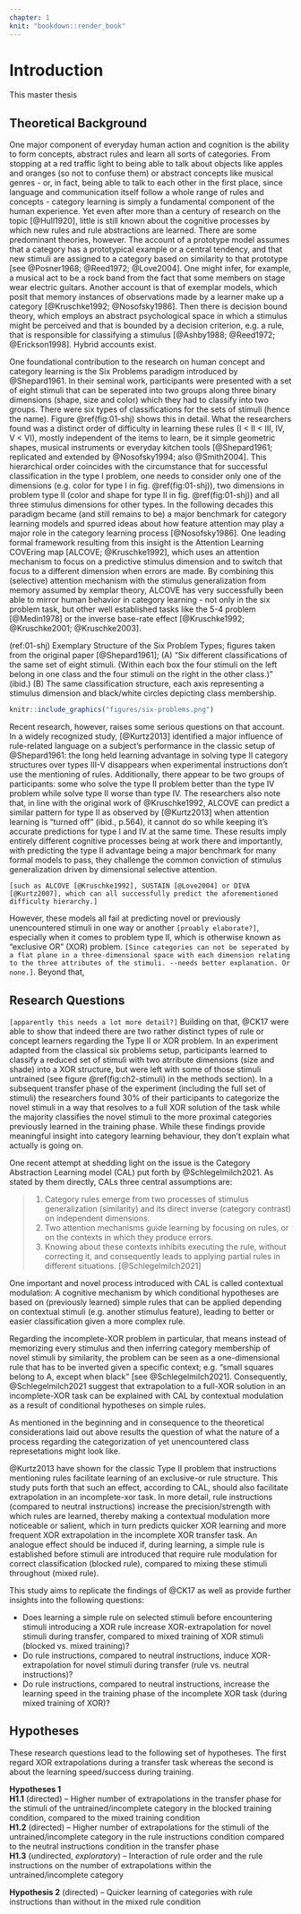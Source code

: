 ```yaml
---
chapter: 1
knit: "bookdown::render_book"
---
```


<!--
The following line is required to re-set page numbering after preliminary material. Do not remove
-->
\clearpage\pagenumbering{arabic}\setcounter{page}{1}


# Introduction {#ch:intro}

This master thesis 



## Theoretical Background

One major component of everyday human action and cognition is the ability to form concepts, abstract rules and learn all sorts of categories. From stopping at a red traffic light to being able to talk about objects like apples and oranges (so not to confuse them) or abstract concepts like musical genres - or, in fact, being able to talk to each other in the first place, since language and communication itself follow a whole range of rules and concepts - category learning is simply a fundamental component of the human experience. Yet even after more than a century of research on the topic [@Hull1920], little is still known about the cognitive processes by which new rules and rule abstractions are learned. There are some predominant theories, however. The account of a prototype model assumes that a category has a prototypical example or a central tendency, and that new stimuli are assigned to a category based on similarity to that prototype [see @Posner1968; @Reed1972; @Love2004]. One might infer, for example, a musical act to be a rock band from the fact that some members on stage wear electric guitars. Another account is that of exemplar models, which posit that memory instances of observations made by a learner make up a category [@Kruschke1992; @Nosofsky1986]. Then there is decision bound theory, which employs an abstract psychological space in which a stimulus might be perceived and that is bounded by a decision criterion, e.g. a rule, that is responsible for classifying a stimulus [@Ashby1988; @Reed1972; @Erickson1998]. Hybrid accounts exist.

One foundational contribution to the research on human concept and category learning is the Six Problems paradigm introduced by @Shepard1961. In their seminal work, participants were presented with a set of eight stimuli that can be seperated into two groups along three binary dimensions (shape, size and color) which they had to classify into two groups. There were six types of classifications for the sets of stimuli (hence the name). Figure \@ref(fig:01-shj) shows this in detail. What the researchers found was a distinct order of difficulty in learning these rules (I < II < III, IV, V < VI), mostly independent of the items to learn, be it simple geometric shapes, musical instruments or everyday kitchen tools [@Shepard1961; replicated and extended by @Nosofsky1994; also @Smith2004]. This hierarchical order coincides with the circumstance that for successful classification in the type I problem, one needs to consider only one of the dimensions (e.g. color for type I in fig. \@ref(fig:01-shj)), two dimensions in problem type II (color and shape for type II in fig. \@ref(fig:01-shj)) and all three stimulus dimensions for other types. In the following decades this paradigm became (and still remains to be) a major benchmark for category learning models and spurred ideas about how feature attention may play a major role in the category learning process [@Nosofsky1986]. One leading formal framework resulting from this insight is the Attention Learning COVEring map [ALCOVE; @Kruschke1992], which uses an attention mechanism to focus on a predictive stimulus dimension and to switch that focus to a different dimension when errors are made. By combining this (selective) attention mechanism with the stimulus generalization from memory assumed by xemplar theory, ALCOVE has very successfully been able to mirror human behavior in category learning - not only in the six problem task, but other well established tasks like the 5-4 problem [@Medin1978] or the inverse base-rate effect [@Kruschke1992; @Kruschke2001; @Kruschke2003].


(ref:01-shj) Exemplary Structure of the Six Problem Types; figures taken from the original paper [@Shepard1961]; (A) "Six different classifications of the same set of eight stimuli. (Within each box the four stimuli on the left belong in one class and the four stimuli on the right in the other class.)" (ibid.) (B) The same classification structure, each axis representing a stimulus dimension and black/white circles depicting class membership.

```r
knitr::include_graphics("figures/six-problems.png")
```

Recent research, however, raises some serious questions on that account. In a widely recognized study, [@Kurtz2013] identified a major influence of rule-related language on a subject's performance in the classic setup of @Shepard1961: the long held learning advantage in solving type II category structures over types III-V disappears when experimental instructions don't use the mentioning of rules. Additionally, there appear to be two groups of participants: some who solve the type II problem better than the type IV problem while solve type II worse than type IV. The researchers also note that, in line with the original work of @Kruschke1992, ALCOVE can predict a similar pattern for type II as observed by [@Kurtz2013] when attention learning is "turned off" (ibid., p.564), it cannot do so while keeping it's accurate predictions for type I and IV at the same time. These results imply entirely different cognitive processes being at work there and importantly, with predicting the type II advantage being a major benchmark for many formal models to pass, they challenge the common conviction of stimulus generalization driven by dimensional selective attention.


`[such as ALCOVE [@Kruschke1992], SUSTAIN [@Love2004] or DIVA [@Kurtz2007], which can all successfully predict the aforementioned difficulty hierarchy.]` 

However, these models all fail at predicting novel or previously unencountered stimuli in one way or another `[proably elaborate?]`, especially when it comes to problem type II, which is otherwise known as "exclusive OR" (XOR) problem. `[Since categories can not be seperated by a flat plane in a three-dimensional space with each dimension relating to the three attributes of the stimuli. --needs better explanation. Or none.]`. Beyond that, 


## Research Questions

`[apparently this needs a lot more detail?]` Building on that, @CK17 were able to show that indeed there are two rather distinct types of rule or concept learners regarding the Type II or XOR problem. In an experiment adapted from the classical six problems setup, participants learned to classify a reduced set of stimuli with two atrribute dimensions (size and shade) into a XOR structure, but were left with some of those stimuli untrained (see figure \@ref(fig:ch2-stimuli) in the methods section). In a subsequent transfer phase of the experiment (including the full set of stimuli) the researchers found 30% of their participants to categorize the novel stimuli in a way that resolves to a full XOR solution of the task while the majority classifies the novel stimuli to the more proximal categories previously learned in the training phase. While these findings provide meaningful insight into category learning behaviour, they don't explain what actually is going on.

One recent attempt at shedding light on the issue is the Category Abstraction Learning model (CAL) put forth by @Schlegelmilch2021. As stated by them directly, CALs three central assumptions are:

> 1. Category rules emerge from two processes of stimulus generalization (similarity) and its direct inverse (category contrast) on independent dimensions. 
> 2. Two attention mechanisms guide learning by focusing on rules, or on the contexts in which they produce errors. 
> 3. Knowing about these contexts inhibits executing the rule, without correcting it, and consequently leads to applying partial rules in different situations. [@Schlegelmilch2021]

One important and novel process introduced with CAL is called contextual modulation: A cognitive mechanism by which conditional hypotheses are based on (previously learned) simple rules that can be applied depending on contextual stimuli (e.g. another stimulus feature), leading to better or easier classification given a more complex rule. 

Regarding the incomplete-XOR problem in particular, that means instead of memorizing every stimulus and then inferring category membership of novel stimuli by similarity, the problem can be seen as a one-dimensional rule that has to be inverted given a specific context; e.g. "small squares belong to A, except when black" [see @Schlegelmilch2021]. Consequently, @Schlegelmilch2021 suggest that extrapolation to a full-XOR solution in an incomplete-XOR task can be explained with CAL by contextual modulation as a result of conditional hypotheses on simple rules.

As mentioned in the beginning and in consequence to the theoretical considerations laid out above results the question of what the nature of a process regarding the categorization of yet unencountered class represetations might look like.

@Kurtz2013 have shown for the classic Type II problem that instructions mentioning rules facilitate learning of an exclusive-or rule structure. This study puts forth that such an effect, according to CAL, should also facilitate extrapolation in an incomplete-xor task. In more detail, rule instructions (compared to neutral instructions) increase the precision/strength with which rules are learned, thereby making a contextual modulation more noticeable or salient, which in turn predicts quicker XOR learning and more frequent XOR extrapolation in the incomplete XOR transfer task. An analogue effect should be induced if, during learning, a simple rule is established before stimuli are introduced that require rule modulation for correct classification (blocked rule), compared to mixing these stimuli throughout (mixed rule). 

This study aims to replicate the findings of @CK17 as well as provide further insights into the following questions:

- Does learning a simple rule on selected stimuli before encountering stimuli introducing a XOR rule increase XOR-extrapolation for novel stimuli during transfer, compared to mixed training of XOR stimuli (blocked vs. mixed training)?
- Do rule instructions, compared to neutral instructions, induce XOR-extrapolation for novel stimuli during transfer (rule vs. neutral instructions)?
- Do rule instructions, compared to neutral instructions, increase the learning speed in the training phase of the incomplete XOR task (during mixed training of XOR)?


## Hypotheses

These research questions lead to the following set of hypotheses. The first regard XOR extrapolations during a transfer task whereas the second is about the learning speed/success during training.

**Hypotheses 1**  
**H1.1** (directed) -- Higher number of extrapolations in the transfer phase for the stimuli of the untrained/incomplete category in the blocked training condition, compared to the mixed training condition  
**H1.2** (directed) -- Higher number of extrapolations for the stimuli of the untrained/incomplete category in the rule instructions condition compared to the neutral instructions condition in the transfer phase  
**H1.3** (undirected, _exploratory_) -- Interaction of rule order and the rule instructions on the number of extrapolations within the untrained/incomplete category

**Hypothesis 2** (directed) -- Quicker learning of categories with rule instructions than without in the mixed rule condition

<!-- **Exploration**: Additionally we will look at how certain people are in their categorical decisions, asking them -->